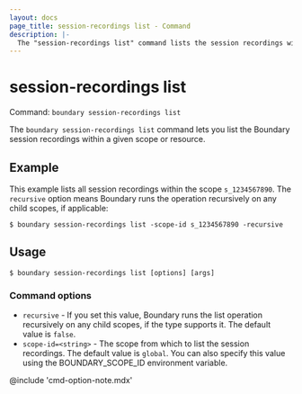 ```yaml
---
layout: docs
page_title: session-recordings list - Command
description: |-
  The "session-recordings list" command lists the session recordings within a given scope or resource.
---
```


# session-recordings list

Command: `boundary session-recordings list`

The `boundary session-recordings list` command lets you list the Boundary session recordings within a given scope or resource.

## Example

This example lists all session recordings within the scope `s_1234567890`.
The `recursive` option means Boundary runs the operation recursively on any child scopes, if applicable:

```shell-session
$ boundary session-recordings list -scope-id s_1234567890 -recursive
```

## Usage

<CodeBlockConfig hideClipboard>

```shell-session
$ boundary session-recordings list [options] [args]
```

</CodeBlockConfig>

### Command options

- `recursive` - If you set this value, Boundary runs the list operation recursively on any child scopes, if the type supports it.
The default value is `false`.
- `scope-id=<string>` - The scope from which to list the session recordings.
The default value is `global`.
You can also specify this value using the BOUNDARY_SCOPE_ID environment variable.

@include 'cmd-option-note.mdx'